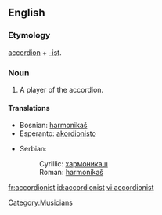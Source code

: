 ==English==
===Etymology===
[[accordion]] + [[-ist]].

===Noun===
{{en-noun}}

#A player of the accordion.
====Translations====
{{top}}
*Bosnian: [[harmonikaš#Bosnian|harmonikaš]] {{m}}
*Esperanto: [[akordionisto]]
{{mid}}
*Serbian:
*:Cyrillic: [[хармоникаш#Serbian|хармоникаш]] {{m}}
*:Roman: [[harmonikaš#Serbian|harmonikaš]] {{m}}
{{bottom}}

[[Category:Musicians]]
[[fr:accordionist]]
[[id:accordionist]]
[[vi:accordionist]]